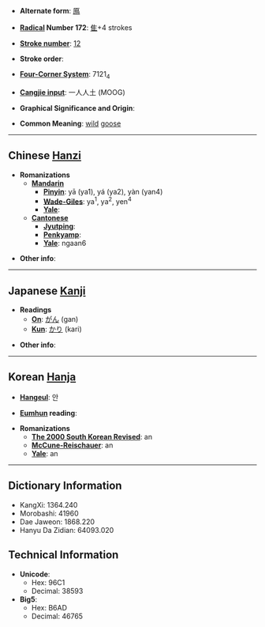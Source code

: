 * '''Alternate form''': [[鳫]]

* '''[[Wiktionary:Chinese radical index| Radical]] Number 172''': [[Wiktionary:Chinese radical index 隹|隹]]+4 strokes

* '''[[Wiktionary:Chinese total strokes index|Stroke number]]''': [[Wiktionary:Chinese total strokes index 12|12]]

* '''Stroke order''': 

* '''[[Wiktionary:Chinese four corner index|Four-Corner System]]''': 7121<sub>4</sub>

* '''[[Wiktionary:Chinese Cangjie index|Cangjie input]]''': 一人人土 (MOOG)

* '''Graphical Significance and Origin''': 

* '''Common Meaning''': [[wild]] [[goose]]

----

== Chinese [[Hanzi]] ==

* '''Romanizations'''
** '''[[Mandarin]]'''
*** '''[[Pinyin]]''': yā (ya1), yá (ya2), yàn (yan4)
*** '''[[Wade-Giles]]''': ya<sup>1</sup>, ya<sup>2</sup>, yen<sup>4</sup>
*** '''[[Yale]]''': 
** '''[[Cantonese]]'''
*** '''[[Jyutping]]''':
*** '''[[Penkyamp]]''': 
*** '''[[Yale]]''': ngaan6

* '''Other info''': 

----

== Japanese [[Kanji]] ==

* '''Readings'''
** '''[[On]]''': [[がん]] (gan)
** '''[[Kun]]''': [[かり]] (kari)

* '''Other info''':  

----

== Korean [[Hanja]] ==

* '''[[Hangeul]]''': 안

* '''[[Eumhun]] reading''': 

* '''Romanizations'''
** '''[[The 2000 South Korean Revised Romanization|The 2000 South Korean Revised]]''': an
** '''[[McCune-Reischauer]]''': an
** '''[[Yale]]''': an

----

== Dictionary Information ==

* KangXi: 1364.240
* Morobashi: 41960
* Dae Jaweon: 1868.220
* Hanyu Da Zidian: 64093.020

== Technical Information ==

* '''Unicode''':
** Hex: 96C1
** Decimal: 38593
* '''Big5''':
** Hex: B6AD
** Decimal: 46765